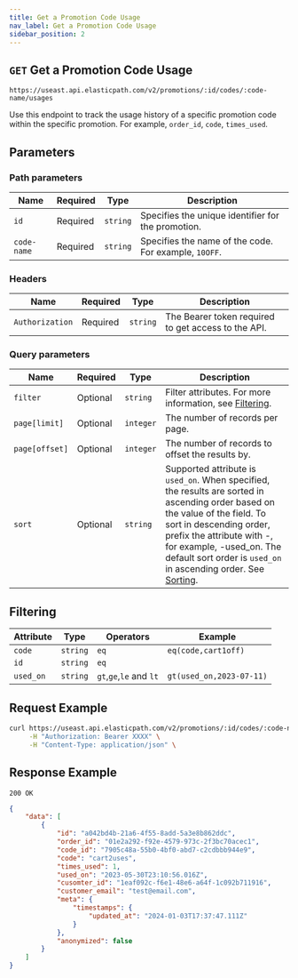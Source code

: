 ```yaml
---
title: Get a Promotion Code Usage
nav_label: Get a Promotion Code Usage
sidebar_position: 2
---
```


## `GET` Get a Promotion Code Usage

```http
https://useast.api.elasticpath.com/v2/promotions/:id/codes/:code-name/usages
```
Use this endpoint to track the usage history of a specific promotion code within the specific promotion. For example, `order_id`, `code`, `times_used`.

## Parameters

### Path parameters

| Name | Required | Type     | Description                      |
| ---- | -------- | -------- | -------------------------------- |
| `id` | Required | `string` | Specifies the unique identifier for the promotion. |
| `code-name` | Required | `string` | Specifies the name of the code. For example, `10OFF`.  |

### Headers

| Name            | Required | Type     | Description                                         |
| --------------- | -------- | -------- | --------------------------------------------------- |
| `Authorization` | Required | `string` | The Bearer token required to get access to the API. |

### Query parameters

| Name | Required | Type     | Description                      |
| ---- | -------- | -------- | -------------------------------- |
| `filter` | Optional | `string` | Filter attributes. For more information, see [Filtering](#filtering). |
| `page[limit]`  | Optional | `integer` | The number of records per page. |
| `page[offset]` | Optional | `integer` | The number of records to offset the results by. |
| `sort` | Optional | `string` | Supported attribute is `used_on`. When specified, the results are sorted in ascending order based on the value of the field. To sort in descending order, prefix the attribute with -, for example, -used_on. The default sort order is `used_on` in ascending order. See [Sorting](/guides/Getting-Started/sorting). |

## Filtering

| Attribute | Type | Operators | Example  |
| ---------| --------- | ---------------------------| -------- |
| `code` | `string` | `eq` | `eq(code,cart1off)` | 
| `id` | `string` | `eq` | 
| `used_on` | `string` | `gt`,`ge`,`le` and `lt` | `gt(used_on,2023-07-11)` |

## Request Example

```bash
curl https://useast.api.elasticpath.com/v2/promotions/:id/codes/:code-name/usages \
     -H "Authorization: Bearer XXXX" \
     -H "Content-Type: application/json" \
```

## Response Example

`200 OK`

```json
{
    "data": [
        {
            "id": "a042bd4b-21a6-4f55-8add-5a3e8b862ddc",
            "order_id": "01e2a292-f92e-4579-973c-2f3bc70acec1",
            "code_id": "7905c48a-55b0-4bf0-abd7-c2cdbbb944e9",
            "code": "cart2uses",
            "times_used": 1,
            "used_on": "2023-05-30T23:10:56.016Z",
            "cusomter_id": "1eaf092c-f6e1-48e6-a64f-1c092b711916",
            "customer_email": "test@email.com",
            "meta": {
                "timestamps": {
                    "updated_at": "2024-01-03T17:37:47.111Z"
                }
            },
            "anonymized": false
        }
    ]
}
```